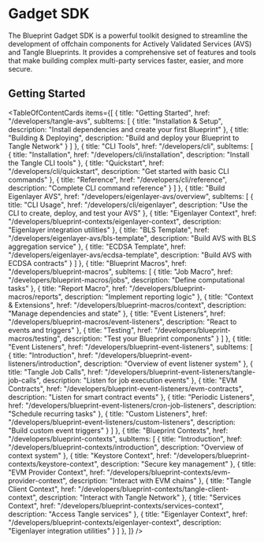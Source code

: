 # Gadget SDK

The Blueprint Gadget SDK is a powerful toolkit designed to streamline the development of offchain components for Actively Validated Services (AVS) and Tangle Blueprints. It provides a comprehensive set of features and tools that make building complex multi-party services faster, easier, and more secure.

## Getting Started


<TableOfContentCards items={[
  {
    title: "Getting Started",
    href: "/developers/tangle-avs",
    subItems: [
      {
        title: "Installation & Setup",
        description: "Install dependencies and create your first Blueprint"
      },
      {
        title: "Building & Deploying",
        description: "Build and deploy your Blueprint to Tangle Network"
      }
    ]
  },
  {
    title: "CLI Tools", 
    href: "/developers/cli",
    subItems: [
      {
        title: "Installation",
        href: "/developers/cli/installation",
        description: "Install the Tangle CLI tools"
      },
      {
        title: "Quickstart",
        href: "/developers/cli/quickstart", 
        description: "Get started with basic CLI commands"
      },
      {
        title: "Reference",
        href: "/developers/cli/reference",
        description: "Complete CLI command reference"
      }
    ]
  },
    {
    title: "Build Eigenlayer AVS",
    href: "/developers/eigenlayer-avs/overview",
    subItems: [
      {
        title: "CLI Usage",
        href: "/developers/cli/eigenlayer",
        description: "Use the CLI to create, deploy, and test your AVS"
      },
      {
        title: "Eigenlayer Context",
        href: "/developers/blueprint-contexts/eigenlayer-context",
        description: "Eigenlayer integration utilities"
      },
      {
        title: "BLS Template",
        href: "/developers/eigenlayer-avs/bls-template",
        description: "Build AVS with BLS aggregation service"
      },
      {
        title: "ECDSA Template", 
        href: "/developers/eigenlayer-avs/ecdsa-template",
        description: "Build AVS with ECDSA contracts"
      }
    ]
  },
  {
    title: "Blueprint Macros",
    href: "/developers/blueprint-macros",
    subItems: [
      {
        title: "Job Macro",
        href: "/developers/blueprint-macros/jobs",
        description: "Define computational tasks"
      },
      {
        title: "Report Macro",
        href: "/developers/blueprint-macros/reports",
        description: "Implement reporting logic"
      },
      {
        title: "Context & Extensions",
        href: "/developers/blueprint-macros/context",
        description: "Manage dependencies and state"
      },
      {
        title: "Event Listeners",
        href: "/developers/blueprint-macros/event-listeners",
        description: "React to events and triggers"
      },
      {
        title: "Testing",
        href: "/developers/blueprint-macros/testing",
        description: "Test your Blueprint components"
      }
    ]
  },
  {
    title: "Event Listeners",
    href: "/developers/blueprint-event-listeners",
    subItems: [
      {
        title: "Introduction",
        href: "/developers/blueprint-event-listeners/introduction",
        description: "Overview of event listener system"
      },
      {
        title: "Tangle Job Calls",
        href: "/developers/blueprint-event-listeners/tangle-job-calls",
        description: "Listen for job execution events"
      },
      {
        title: "EVM Contracts",
        href: "/developers/blueprint-event-listeners/evm-contracts",
        description: "Listen for smart contract events"
      },
      {
        title: "Periodic Listeners",
        href: "/developers/blueprint-event-listeners/cron-job-listeners",
        description: "Schedule recurring tasks"
      },
      {
        title: "Custom Listeners",
        href: "/developers/blueprint-event-listeners/custom-listeners",
        description: "Build custom event triggers"
      }
    ]
  },
  {
    title: "Blueprint Contexts",
    href: "/developers/blueprint-contexts",
    subItems: [
      {
        title: "Introduction",
        href: "/developers/blueprint-contexts/introduction",
        description: "Overview of context system"
      },
      {
        title: "Keystore Context",
        href: "/developers/blueprint-contexts/keystore-context",
        description: "Secure key management"
      },
      {
        title: "EVM Provider Context",
        href: "/developers/blueprint-contexts/evm-provider-context",
        description: "Interact with EVM chains"
      },
      {
        title: "Tangle Client Context",
        href: "/developers/blueprint-contexts/tangle-client-context",
        description: "Interact with Tangle Network"
      },
      {
        title: "Services Context",
        href: "/developers/blueprint-contexts/services-context",
        description: "Access Tangle services"
      },
      {
        title: "Eigenlayer Context",
        href: "/developers/blueprint-contexts/eigenlayer-context",
        description: "Eigenlayer integration utilities"
      }
    ]
  },
]} />
